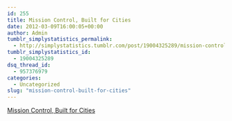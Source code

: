 ```yaml
---
id: 255
title: Mission Control, Built for Cities
date: 2012-03-09T16:00:05+00:00
author: Admin
tumblr_simplystatistics_permalink:
  - http://simplystatistics.tumblr.com/post/19004325289/mission-control-built-for-cities
tumblr_simplystatistics_id:
  - 19004325289
dsq_thread_id:
  - 957376979
categories:
  - Uncategorized
slug: "mission-control-built-for-cities"
---
```

[Mission Control, Built for Cities](http://www.nytimes.com/2012/03/04/business/ibm-takes-smarter-cities-concept-to-rio-de-janeiro.html)
